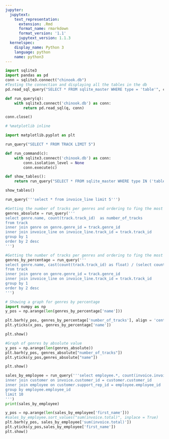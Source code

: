 ```yaml
---
jupyter:
  jupytext:
    text_representation:
      extension: .Rmd
      format_name: rmarkdown
      format_version: '1.1'
      jupytext_version: 1.1.3
  kernelspec:
    display_name: Python 3
    language: python
    name: python3
---
```


```python
import sqlite3
import pandas as pd
conn = sqlite3.connect("chinook.db")
#Testing the connection and displaying all the tables in the db
pd.read_sql_query("SELECT * FROM sqlite_master WHERE type = 'table'", conn)
```

```python
def run_query(q):
    with sqlite3.connect('chinook.db') as conn:
        return pd.read_sql(q, conn)
```

```python
conn.close()
```

```python
# %matplotlib inline
```

```python
import matplotlib.pyplot as plt
```

```python
run_query("SELECT * FROM TRACK LIMIT 5")
```

```python
def run_command(c):
    with sqlite3.connect('chinook.db') as conn:
        conn.isolation_level = None
        conn.execute(c)
```

```python
def show_tables():
    return run_query("SELECT * FROM sqlite_master WHERE type IN ('table', 'view')")
```

```python
show_tables()
```

```python
run_query('''select * from invoice_line limit 5''')
```

```python
#Getting the number of tracks per genres and ordering to fing the most popular genres
genres_absolute = run_query('''
select genre.name, count(track.track_id)  as number_of_tracks
from track 
inner join genre on genre.genre_id = track.genre_id
inner join invoice_line on invoice_line.track_id = track.track_id
group by 1
order by 2 desc
''')
```

```python
#Getting the number of tracks per genres and ordering to fing the most popular genres (by percentage)
genres_by_percentage = run_query('''
select genre.name, cast(count(track.track_id) as float) / (select count(track_id) from track) * 100  as number_of_tracks 
from track 
inner join genre on genre.genre_id = track.genre_id
inner join invoice_line on invoice_line.track_id = track.track_id
group by 1
order by 2 desc
''')
```

```python
# Showing a graph for genres by percentage
import numpy as np
y_pos = np.arange(len(genres_by_percentage['name']))

plt.barh(y_pos, genres_by_percentage['number_of_tracks'], align = 'center', alpha= 0.5)
plt.yticks(x_pos, genres_by_percentage['name'])

plt.show()
```

```python
#Graph of genres by absolute value
y_pos = np.arange(len(genres_absolute))
plt.barh(y_pos, genres_absolute["number_of_tracks"])
plt.yticks(y_pos,genres_absolute["name"])

plt.show()
```

```python
sales_by_employee = run_query('''select employee.*, count(invoice.invoice_id), sum(invoice.total), sum(invoice.total) / (select sum(total) from invoice)*100 from invoice
inner join customer on invoice.customer_id = customer.customer_id
inner join employee on customer.support_rep_id = employee.employee_id
group by employee.employee_id
limit 10
''')
print(sales_by_employee)
```

```python
y_pos = np.arange(len(sales_by_employee['first_name']))
#sales_by_employee.sort_values("sum(invoice.total)", inplace = True)
plt.barh(y_pos, sales_by_employee['sum(invoice.total)'])
plt.yticks(y_pos,sales_by_employee['first_name'])
plt.show()
```

```python

```
